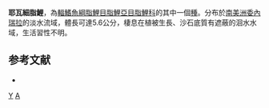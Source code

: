 {{Speciesbox
| taxon = Aphyocharax yekwanae
| status = NE
| status_system = IUCN3.1
| authority = [[Willink|Willink]], [[Chernoff|Chernoff]] & [[Machado-Allison|Machado-Allison]], 2003
| synonyms = 
}}
'''耶瓦細脂鯉'''，為[[輻鰭魚綱|輻鰭魚綱]][[脂鯉目|脂鯉目]][[脂鯉亞目|脂鯉亞目]][[脂鯉科|脂鯉科]]的其中一個[[種|種]]。分布於[[南美洲|南美洲]][[委內瑞拉|委內瑞拉]]的淡水流域，體長可達5.6公分，棲息在植被生長、沙石底質有遮蔽的洄水水域，生活習性不明。

==参考文献==
{{refbegin}}
*{{FishBase_species|genus=Aphyocharax|species=yekwanae|year=2013|month=10}}
{{refend}}

{{Taxonbar|from=Q6421120}}

[[Category:細脂鯉屬|Y]]
[[Category:2003年描述的鱼类|A]]

{{魚類小作品}}